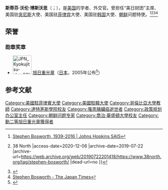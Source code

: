 '''斯蒂芬·沃伦·博斯沃思'''（{{lang-en|Stephen Warren Bosworth}}；{{bd|1939年|12月4日|2016年|1月4日|catIdx=S}}），是[[美国|美国]]的学者、外交官。曾担任“美日财团”主席、美国驻[[突尼斯|突尼斯]]大使、美国驻[[菲律宾|菲律宾]]大使、美国驻[[韩国|韩国]]大使、[[朝鲜|朝鲜]]问题特使。<ref>[https://sais.jhu.edu/news-press/stephen-bosworth-1939-2016 Stephen Bosworth, 1939-2016 | Johns Hopkins SAIS]</ref><ref>{{Cite web |url=https://www.38north.org/tag/stephen-bosworth/ |title=stephen bosworth Archives {{!}} 38 North |access-date=2020-12-06 |archive-date=2019-07-22 |archive-url=https://web.archive.org/web/20190722201418/https://www.38north.org/tag/stephen-bosworth/ |dead-url=no }}</ref><ref>{{Cite web |url=https://2009-2017.state.gov/secretary/remarks/2016/01/250979.htm |title=On the Passing of Ambassador Stephen Bosworth |access-date=2020-12-06 |archive-date=2021-03-23 |archive-url=https://web.archive.org/web/20210323145736/https://2009-2017.state.gov/secretary/remarks/2016/01/250979.htm |dead-url=no }}</ref><ref>[https://www.japantimes.co.jp/tag/stephen-bosworth/ Stephen Bosworth - The Japan Times]</ref>

==荣誉==
===勋章奖章===
* [[File:JPN_Kyokujitsu-sho_2Class_BAR.svg|60px]] [[旭日章|旭日重光章]]（[[日本|日本]]，2005年公布<ref>{{ja}}{{cite web |url=https://www.mofa.go.jp/mofaj/gaiko/protocol/pdfs/h17_au.pdf |title=平成17年秋の外国人叙勲受章者名簿 |publisher=[[内阁府|内阁府]] |date=2005 |accessdate=2021-07-03 |archive-date=2021-03-04 |archive-url=https://web.archive.org/web/20210304003031/https://www.mofa.go.jp/mofaj/gaiko/protocol/pdfs/h17_au.pdf |dead-url=no }}</ref>）

== 参考文献 ==
{{Reflist}}
{{美國駐韓大使}}

[[Category:美國駐菲律賓大使|Category:美國駐菲律賓大使]]
[[Category:美國駐韓大使|Category:美國駐韓大使]]
[[Category:哥倫比亞大學教師|Category:哥倫比亞大學教師]]
[[Category:達特茅斯學院校友|Category:達特茅斯學院校友]]
[[Category:罹患胰臟癌逝世者|Category:罹患胰臟癌逝世者]]
[[Category:政策规划办公室主任|Category:政策规划办公室主任]]
[[Category:朝鲜问题专家|Category:朝鲜问题专家]]
[[Category:喬治·華盛頓大學校友|Category:喬治·華盛頓大學校友]]
[[Category:勳二等旭日重光章獲得者|Category:勳二等旭日重光章獲得者]]